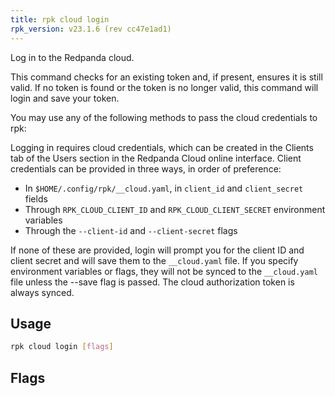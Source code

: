 ```yaml
---
title: rpk cloud login
rpk_version: v23.1.6 (rev cc47e1ad1)
---
```


<head>
  <meta name="title" content="rpk cloud login| Redpanda Docs" />
  <meta name="description" content="rpk cloud login" />
  <link rel="canonical" href="https://docs.redpanda.com/docs/reference/rpk/rpk-cloud/rpk-cloud-login/" />
</head>

Log in to the Redpanda cloud.

This command checks for an existing token and, if present, ensures it is still
valid. If no token is found or the token is no longer valid, this command will
login and save your token.

You may use any of the following methods to pass the cloud credentials to rpk:

Logging in requires cloud credentials, which can be created in the Clients
tab of the Users section in the Redpanda Cloud online interface. Client
credentials can be provided in three ways, in order of preference:

- In `$HOME/.config/rpk/__cloud.yaml`, in `client_id` and `client_secret` fields
- Through `RPK_CLOUD_CLIENT_ID` and `RPK_CLOUD_CLIENT_SECRET` environment variables
- Through the `--client-id` and `--client-secret` flags

If none of these are provided, login will prompt you for the client ID and
client secret and will save them to the `__cloud.yaml` file. If you specify
environment variables or flags, they will not be synced to the `__cloud.yaml`
file unless the --save flag is passed. The cloud authorization token is always synced.

## Usage

```bash
rpk cloud login [flags]
```

## Flags

<!--
[cols=",,",]
|===
|*Value* |*Type* |*Description*

|--client-id |string |The client ID of the organization in Redpanda
Cloud.

|--client-secret |string |The client secret of the organization in
Redpanda Cloud.

|-h, --help |- |Help for login.

|--save |- |Save environment or flag specified client ID and client
secret to the configuration file.

|-v, --verbose |- |Enable verbose logging (default: false).
|===

-->
